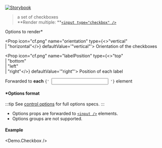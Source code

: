 
[![Storybook](https://img.shields.io/badge/Storybook-%23E06A8C?style=flat-square&logo=storybook&labelColor=%23ececec)](https://master--6181962da34217003a0d0018.chromatic.com?path=/story/controls-group-checkbox--default-control)

> a set of checkboxes<br />
> **Render multiple: **[`<input type="checkbox" />`](https://developer.mozilla.org/en-US/docs/Web/HTML/Element/input/checkbox)

<Props>
  <CommonProps />

  <Prop icon="cf.png" name="options" type="object">
    Options to render*
  </Prop>

  <Prop icon="cf.png" name="orientation" type={<>"vertical"<br />| "horizontal"</>} defaultValue='"vertical"'>
    Orientation of the checkboxes
  </Prop>

  <Prop icon="cf.png" name="labelPosition" type={<>"top"<br />| "bottom"<br />| "left"<br />| "right"</>} defaultValue='"right"'>
    Position of each label
  </Prop>

  <Prop icon="html5.png" name="{...props}" type="object">
    Forwarded to <strong>each</strong> <code>{' <input /> '}</code> element
  </Prop>
</Props>

#### *Options format

:::tip
See [control options](./control-options) for full options specs.
:::

- Options props are forwarded to [`<input />`](https://developer.mozilla.org/en-US/docs/Web/HTML/Element/input/checkbox) elements.
- Options groups are not supported.

#### Example
<Demo.Checkbox />